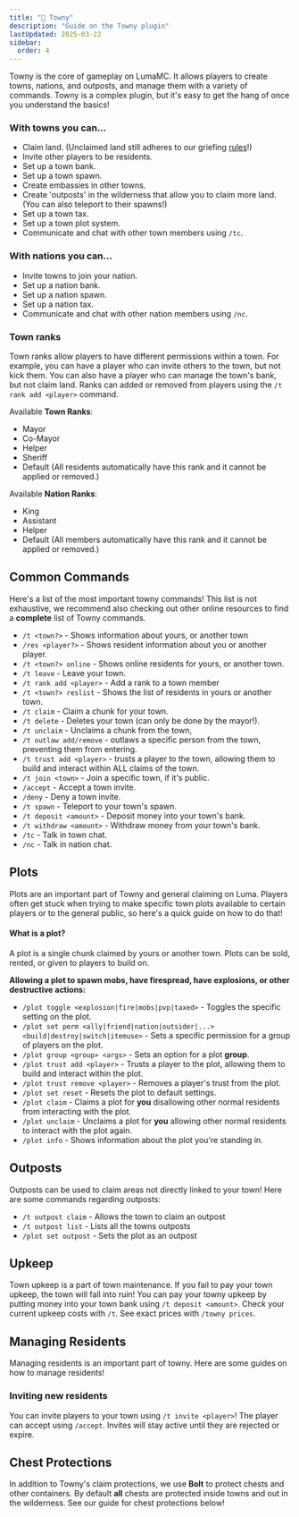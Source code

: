 ```yaml
---
title: "🏰 Towny"
description: "Guide on the Towny plugin"
lastUpdated: 2025-03-22
sidebar:
  order: 4
---
```



Towny is the core of gameplay on LumaMC. It allows players to create towns, nations, and outposts,
and manage them with a variety of commands. Towny is a complex plugin, but it's easy to get the hang
of once you understand the basics!

### With towns you can...

<div class="list">

- Claim land. (Unclaimed land still adheres to our griefing [rules](https://lumamc.net/rules)!)
- Invite other players to be residents.
- Set up a town bank.
- Set up a town spawn.
- Create embassies in other towns.
- Create 'outposts' in the wilderness that allow you to claim more land. (You can also teleport to
  their spawns!)
- Set up a town tax.
- Set up a town plot system.
- Communicate and chat with other town members using `/tc`.

</div>

### With nations you can...

<div class="list">

- Invite towns to join your nation.
- Set up a nation bank.
- Set up a nation spawn.
- Set up a nation tax.
- Communicate and chat with other nation members using `/nc`.

</div>

### Town ranks

Town ranks allow players to have different permissions within a town. For example, you can have a
player who can invite others to the town, but not kick them. You can also have a player who can
manage the town's bank, but not claim land. Ranks can added or removed from players using the
`/t rank add <player>` command.

<div class="list">

Available **Town Ranks**:

- Mayor
- Co-Mayor
- Helper
- Sheriff
- Default (All residents automatically have this rank and it cannot be applied or removed.)

Available **Nation Ranks**:

- King
- Assistant
- Helper
- Default (All members automatically have this rank and it cannot be applied or removed.)

</div>

## Common Commands

Here's a list of the most important towny commands! This list is not exhaustive, we recommend also
checking out other online resources to find a **complete** list of Towny commands.

<div class="list">

- `/t <town?>` - Shows information about yours, or another town
- `/res <player?>` - Shows resident information about you or another player.
- `/t <town?> online` - Shows online residents for yours, or another town.
- `/t leave` - Leave your town.
- `/t rank add <player>` - Add a rank to a town member
- `/t <town?> reslist` - Shows the list of residents in yours or another town.
- `/t claim` - Claim a chunk for your town.
- `/t delete` - Deletes your town (can only be done by the mayor!).
- `/t unclaim` - Unclaims a chunk from the town,
- `/t outlaw add/remove` - outlaws a specific person from the town, preventing them from entering.
- `/t trust add <player>` - trusts a player to the town, allowing them to build and interact within
  ALL claims of the town.
- `/t join <town>` - Join a specific town, if it's public.
- `/accept` - Accept a town invite.
- `/deny` - Deny a town invite.
- `/t spawn` - Teleport to your town's spawn.
- `/t deposit <amount>` - Deposit money into your town's bank.
- `/t withdraw <amount>` - Withdraw money from your town's bank.
- `/tc` - Talk in town chat.
- `/nc` - Talk in nation chat.

</div>

## Plots

Plots are an important part of Towny and general claiming on Luma. Players often get stuck when
trying to make specific town plots available to certain players or to the general public, so here's
a quick guide on how to do that!

#### What is a plot?

A plot is a single chunk claimed by yours or another town. Plots can be sold, rented, or given to
players to build on.

**Allowing a plot to spawn mobs, have firespread, have explosions, or other destructive actions:**

<div class="list">

- `/plot toggle <explosion|fire|mobs|pvp|taxed>` - Toggles the specific setting on the plot.
- `/plot set perm <ally|friend|nation|outsider|...> <build|destroy|switch|itemuse>` - Sets a
  specific permission for a group of players on the plot.
- `/plot group <group> <args>` - Sets an option for a plot **group**.
- `/plot trust add <player>` - Trusts a player to the plot, allowing them to build and interact
  within the plot.
- `/plot trust remove <player>` - Removes a player's trust from the plot.
- `/plot set reset` - Resets the plot to default settings.
- `/plot claim` - Claims a plot for **you** disallowing other normal residents from interacting with
  the plot.
- `/plot unclaim` - Unclaims a plot for **you** allowing other normal residents to interact with the
  plot again.
- `/plot info` - Shows information about the plot you're standing in.

</div>

## Outposts

Outposts can be used to claim areas not directly linked to your town! Here are some commands
regarding outposts:

- `/t outpost claim` - Allows the town to claim an outpost
- `/t outpost list` - Lists all the towns outposts
- `/plot set outpost` - Sets the plot as an outpost

## Upkeep

Town upkeep is a part of town maintenance. If you fail to pay your town upkeep, the town will fall
into ruin! You can pay your towny upkeep by putting money into your town bank using
`/t deposit <amount>`. Check your current upkeep costs with `/t`. See exact prices with
`/towny prices`.

## Managing Residents

Managing residents is an important part of towny. Here are some guides on how to manage residents!

### Inviting new residents

You can invite players to your town using `/t invite <player>`! The player can accept using
`/accept`. Invites will stay active until they are rejected or expire.

## Chest Protections

In addition to Towny's claim protections, we use **Bolt** to protect chests and other containers. By
default **all** chests are protected inside towns and out in the wilderness. See our guide for chest
protections below!

<LinkCard
  title="Chest Protections"
  description="wiki.lumamc.net"
  href="/features/chest-protections/"
/>
